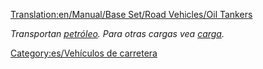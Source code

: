 [[Translation:en/Manual/Base Set/Road Vehicles/Oil Tankers]]

''Transportan [[es/Manual/Base Set/Cargos/Petróleo|petróleo]]. Para otras cargas vea [[es/Manual/Carga|carga]].''

{{es/Vehículo de carretera|nombre    = Cisterna de petróleo Witcombe
  |imagen    = Witcombe_Oil_Tanker.png
  |precio    = 9.020 € (4.510 £)
  |velocidad = 48 km/h (30 mph)
  |coste     = 842 € (421 £)
  |diseño    = 1936
  |duración  = 15
  |capacidad = 21.000 litros de petróleo
}}
{{es/Vehículo de carretera|nombre    = Cisterna de petróleo Foster
  |imagen    = Foster_Oil_Tanker.png
  |precio    = 11.480 € (5.740 £)
  |velocidad = 88 km/h (55 mph)
  |coste     = 1.574 € (787£)
  |diseño    = 1973
  |duración  = 15
  |capacidad = 25.000 litros de petróleo
}}
{{es/Vehículo de carretera|nombre    = Cisterna de petróleo Perry
  |imagen    = Perry_Oil_Tanker.png
  |precio    = 12.300 € (6.150 £)
  |velocidad = 112 km/h (70 mph)
  |coste     = 2.250 € (1.125 £)
  |diseño    = 2005
  |duración  = 15
  |capacidad = 27.000 litros de petróleo
}}

[[Category:es/Vehículos de carretera]]